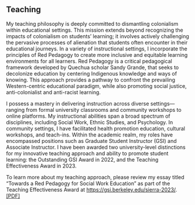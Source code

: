 <html>
<head><title>Teaching</title></head>
<body>
    <h2>Teaching</h2>
    <p>My teaching philosophy is deeply committed to dismantling colonialism within educational settings. This mission extends beyond recognizing the impacts of colonialism on students’ learning; it involves actively challenging the pervasive processes of alienation that students often encounter in their educational journeys. In a variety of instructional settings, I incorporate the principles of Red Pedagogy to create more inclusive and equitable learning environments for all learners. Red Pedagogy is a critical pedagogical framework developed by Quechua scholar Sandy Grande, that seeks to decolonize education by centering Indigenous knowledge and ways of knowing. This approach provides a pathway to confront the prevailing Western-centric educational paradigm, while also promoting social justice, anti-colonialist and anti-racist learning.
    </p>
    <p>I possess a mastery in delivering instruction across diverse settings—ranging from formal university classrooms and community workshops to online platforms. My instructional abilities span a broad spectrum of disciplines, including Social Work, Ethnic Studies, and Psychology. In community settings, I have facilitated health promotion education, cultural workshops, and teach-ins. Within the academic realm, my roles have encompassed positions such as Graduate Student Instructor (GSI) and Associate Instructor. I have been awarded two university-level distinctions for my innovative teaching approach and ability to promote student learning: the Outstanding GSI Award in 2022, and the Teaching Effectiveness Award in 2023.
    </p>
    <p>To learn more about my teaching approach, please review my essay titled “Towards a Red Pedagogy for Social Work Education" as part of the Teaching Effectiveness Award at <a href="https://gsi.berkeley.edu/sierra-2023/">https://gsi.berkeley.edu/sierra-2023/</a>. <a href='Towards_a_Red_Pedagogy_for_Social_Work_Education.pdf'>[PDF]</a>
    </p>


</body>
</html>
